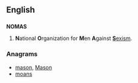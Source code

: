 ==English==

==={{acronym}}===
'''NOMAS''' 

# {{US}} '''N'''ational '''O'''rganization for '''M'''en '''A'''gainst [[sexism|'''S'''exism]].

===Anagrams===
* [[mason#English|mason]], [[Mason#English|Mason]]
* [[moans#English|moans]]